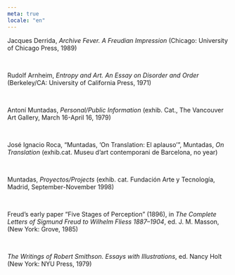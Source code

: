 ```yaml
---
meta: true
locale: "en"
---
```


Jacques Derrida, *Archive Fever. A Freudian Impression* (Chicago: University of Chicago Press, 1989)

<br />

Rudolf Arnheim, *Entropy and Art. An Essay on Disorder and Order* (Berkeley/CA: University of California Press, 1971)

<br />

Antoní Muntadas, *Personal/Public Information* (exhib. Cat., The Vancouver Art Gallery, March 16-April 16, 1979)

<br />

José Ignacio Roca, “Muntadas, ‘On Translation: El aplauso’”, Muntadas, *On Translation* (exhib.cat. Museu d’art contemporani de Barcelona, no year)

<br />

Muntadas, *Proyectos/Projects* (exhib. cat. Fundación Arte y Tecnología, Madrid, September-November 1998)

<br />

Freud’s early paper “Five Stages of Perception” (1896), in *The Complete Letters of Sigmund Freud to Wilhelm Fliess 1887–1904*, ed. J. M. Masson, (New York: Grove, 1985)

<br />

*The Writings of Robert Smithson. Essays with Illustrations*, ed. Nancy Holt (New York: NYU Press, 1979)